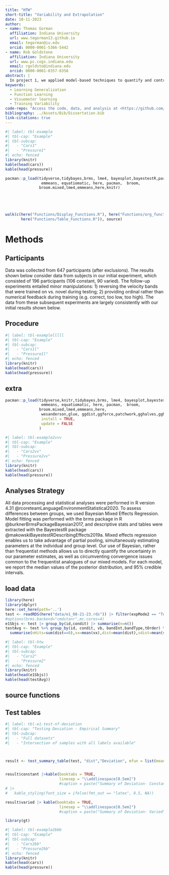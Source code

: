 ```yaml
---
title: "HTW"
short-title: "Variability and Extrapolation"
date: 10-11-2023
author:
- name: Thomas Gorman
  affiliation: Indiana University
  url: www.tegorman13.github.io
  email: tegorman@iu.edu
  orcid: 0000-0001-5366-5442
- name: Rob Goldstone
  affiliation: Indiana University
  url: www.pc.cogs.indiana.edu 
  email: rgoldsto@indiana.edu
  orcid: 0000-0001-8357-8358
abstract: |
  In project 1, we applied model-based techniques to quantify and control for the similarity between training and testing experience, which in turn enabled us to account for the difference between varied and constant training via an extended version of a similarity based generalization model. In project 2, we will go a step further, implementing a full process model capable of both 1) producing novel responses and 2) modeling behavior in both the learning and testing stages of the experiment. Project 2 also places a greater emphasis on extrapolation performance following training - as varied training has often been purported to be particularly beneficial in such situations. 
keywords:
  - Learning Generalization
  - Function Learning
  - Visuomotor learning
  - Training Variability
code-repo: "Access the code, data, and analysis at <https://github.com/tegorman13/htw>"
bibliography: ../Assets/Bib/Dissertation.bib
link-citations: true
---
```



```r
#| label: tbl-example
#| tbl-cap: "Example"
#| tbl-subcap: 
#|   - "Cars1"
#|   - "Pressure1"
#| echo: fenced
library(knitr)
kable(head(cars))
kable(head(pressure))

pacman::p_load(tidyverse,tidybayes,brms, lme4, bayesplot,bayestestR,parameters,marginaleffects,
                emmeans, equatiomatic, here, pacman,  broom,
               broom.mixed,lme4,emmeans,here,knitr)





walk(c(here("Functions/Display_Functions.R"), here("Functions/org_functions.R"), 
       here("Functions/Table_Functions.R")), source)
```





# Methods

## Participants

Data was collected from 647 participants (after exclusions). The results shown below consider data from subjects in our initial experiment, which consisted of 196 participants (106 constant, 90 varied). The follow-up experiments entailed minor manipulations: 1) reversing the velocity bands that were trained on vs. novel during testing; 2) providing ordinal rather than numerical feedback during training (e.g. correct, too low, too high). The data from these subsequent experiments are largely consistently with our initial results shown below.


## Procedure


```r
#| label: tbl-examplelllll
#| tbl-cap: "Example"
#| tbl-subcap: 
#|   - "Cars1l"
#|   - "Pressure1l"
#| echo: fenced
library(knitr)
kable(head(cars))
kable(head(pressure))
```


## extra

```r
pacman::p_load(tidyverse,knitr,tidybayes,brms, lme4, bayesplot,bayestestR,parameters,marginaleffects,
                emmeans, equatiomatic, here, pacman,  broom,
               broom.mixed,lme4,emmeans,here,
                wesanderson,glue, ggdist,ggforce,patchwork,gghalves,ggh4x,
                install = TRUE,
                update = FALSE
               )
```


```r
#| label: tbl-example2vvv
#| tbl-cap: "Example"
#| tbl-subcap: 
#|   - "Cars2vv"
#|   - "Pressure2vv"
#| echo: fenced
library(knitr)
kable(head(cars))
kable(head(pressure))
```


## Analyses Strategy

All data processing and statistical analyses were performed in R version 4.31 @rcoreteamLanguageEnvironmentStatistical2020. To assess differences between groups, we used Bayesian Mixed Effects Regression. Model fitting was performed with the brms package in R @burknerBrmsPackageBayesian2017, and descriptive stats and tables were extracted with the BayestestR package @makowskiBayestestRDescribingEffects2019a. Mixed effects regression enables us to take advantage of partial pooling, simultaneously estimating parameters at the individual and group level. Our use of Bayesian, rather than frequentist methods allows us to directly quantify the uncertainty in our parameter estimates, as well as circumventing convergence issues common to the frequentist analogues of our mixed models. For each model, we report the median values of the posterior distribution, and 95% credible intervals.

## load data
```r
library(here)
library(dplyr)
here::set_here(path='..')
test <- readRDS(here("data/e1_08-21-23.rds")) |> filter(expMode2 == "Test") 
#options(brms.backend="cmdstanr",mc.cores=4)
e1Sbjs <- test |> group_by(id,condit) |> summarise(n=n())
testAvg <- test %>% group_by(id, condit, vb, bandInt,bandType,tOrder) %>%
  summarise(nHits=sum(dist==0),vx=mean(vx),dist=mean(dist),sdist=mean(sdist),n=n(),Percent_Hit=nHits/n)

```

```r
#| label: tbl-htw
#| tbl-cap: "Example"
#| tbl-subcap: 
#|   - "Cars2"
#|   - "Pressure2"
#| echo: fenced
library(knitr)
kable(head(e1Sbjs))
kable(head(testAvg))
```








## source functions



## Test tables

```r
#| label: tbl-e1-test-nf-deviation
#| tbl-cap: "Testing Deviation - Empirical Summary"
#| tbl-subcap:
#|   - "Full datasets"
#|   - "Intersection of samples with all labels available"



result <- test_summary_table(test, "dist","Deviation", mfun = list(mean = mean, median = median, sd = sd))


result$constant |>kable(booktabs = TRUE,
                        linesep = "\\addlinespace[0.5em]")
                        #caption = paste("Summary of Deviation- Constant"))
# |>
#   kable_styling(font_size = ifelse(fmt_out == "latex", 8.5, NA))

result$varied |> kable(booktabs = TRUE,
                        linesep = "\\addlinespace[0.5em]")
                        #caption = paste("Summary of Deviation- Varied"))


```


```r
library(gt)
```

```r
#| label: tbl-example2bbb
#| tbl-cap: "Example"
#| tbl-subcap: 
#|   - "Cars2bb"
#|   - "Pressure2bb"
#| echo: fenced
library(knitr)
kable(head(cars))
kable(head(pressure))
```

